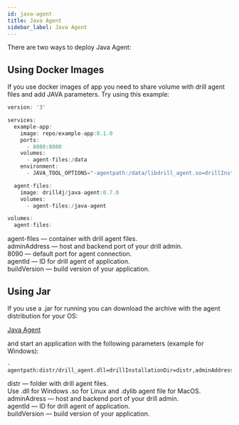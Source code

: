 ```yaml
---
id: java-agent
title: Java Agent
sidebar_label: Java Agent
---
```


There are two ways to deploy Java Agent:

## Using Docker Images


If you use docker images of app you need to share volume with drill agent files and add JAVA parameters. Try using this example:

```java
version: '3'

services:
  example-app:
    image: repo/example-app:0.1.0
    ports:
      - 8080:8080
    volumes:
      - agent-files:/data
    environment:
      - JAVA_TOOL_OPTIONS="-agentpath:/data/libdrill_agent.so=drillInstallationDir=/data,adminAddress=host.docker.internal:8090,agentId=ExampleAgentId,buildVersion=0.1.0,logLevel=INFO"

  agent-files:
    image: drill4j/java-agent:0.7.0
    volumes:
      - agent-files:/java-agent

volumes:
  agent-files:
```

<AdditionalInformation className="space-y-2">

<Badge>agent-files</Badge> — container with drill agent files. <br/>
<Badge>adminAddress</Badge> — host and backend port of your drill admin. <br/>
<Badge>8090</Badge> — default port for agent connection. <br/>
<Badge>agentId </Badge> — ID for drill agent of application. <br/>
<Badge>buildVersion</Badge> — build version of your application. <br/>

</AdditionalInformation>

## Using Jar

If you use a .jar for running you can download the archive with the agent distribution for your OS:

<a href='https://github.com/Drill4J/java-agent/releases/tag/v0.7.0' target="_black">
    Java Agent
    <ExternalLinkIcon/>
</a>

and start an application with the following parameters (example for Windows):

```
-agentpath:distr/drill_agent.dll=drillInstallationDir=distr,adminAddress=localhost:8090,agentId=ExampleAgent,buildVersion=0.1.0,logLevel=INFO
```

<AdditionalInformation className="space-y-2">

<Badge>distr</Badge> — folder with drill agent files.  <br/>
Use <Badge>.dll</Badge> for Windows <Badge>.so</Badge> for Linux and <Badge>.dylib</Badge> agent file for MacOS. <br/>
<Badge>adminAdress</Badge> — host and backend port of your drill admin.  <br/>
<Badge>agentId</Badge> — ID for drill agent of application. <br/>
<Badge>buildVersion</Badge> — build version of your application. <br/>

</AdditionalInformation>
